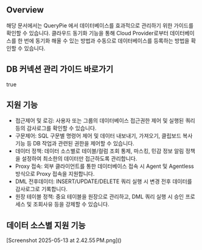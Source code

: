 ## Overview
해당 문서에서는 QueryPie 에서 데이터베이스를 효과적으로 관리하기 위한 가이드를 확인할 수 있습니다. 클라우드 동기화 기능을 통해 Cloud Provider로부터 데이터베이스를 한 번에 동기화 해올 수 있는 방법과 수동으로 데이터베이스를 등록하는 방법을 확인할 수 있습니다.

## DB 커넥션 관리 가이드 바로가기
true
## 지원 기능
* 접근제어 및 로깅: 사용자 또는 그룹의 데이터베이스 접근권한 제어 및 실행된 쿼리 등의 감사로그를 확인할 수 있습니다.
* 구문제어: SQL 구문별 명령어 제어 및 데이터 내보내기, 가져오기, 클립보드 복사 기능 등 DB 작업과 관련된 권한을 제어할 수 있습니다.
* 데이터 정책: 데이터 소스별로 테이블/컬럼 조회 통제, 마스킹, 민감 정보 알림 정책을 설정하여 최소한의 데이터만 접근하도록 관리합니다.
* Proxy 접속: 외부 클라이언트를 통한 데이터베이스 접속 시 Agent 및 Agentless 방식으로 Proxy 접속을 지원합니다.
* DML 전후데이터: INSERT/UPDATE/DELETE 쿼리 실행 시 변경 전후 데이터를 감사로그로 기록합니다.
* 원장 테이블 정책: 중요 테이블을 원장으로 관리하고, DML 쿼리 실행 시 승인 프로세스 및 조회사유 등을 강제할 수 있습니다.

## 데이터 소스별 지원 기능
<p align="center">
<div>[Screenshot 2025-05-13 at 2.42.55 PM.png]()</div>
</p>
